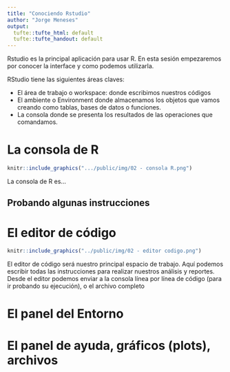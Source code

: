 ```yaml
---
title: "Conociendo Rstudio"
author: "Jorge Meneses"
output:
  tufte::tufte_html: default
  tufte::tufte_handout: default
---
```


Rstudio es la principal aplicación para usar R. En esta sesión empezaremos por conocer la interface y como podemos utilizarla.

RStudio tiene las siguientes áreas claves:

-   El área de trabajo o workspace: donde escribimos nuestros códigos
-   El ambiente o Environment donde almacenamos los objetos que vamos creando como tablas, bases de datos o funciones.
-   La consola donde se presenta los resultados de las operaciones que comandamos.

# La consola de R

```r
knitr::include_graphics(".../public/img/02 - consola R.png")
```

La consola de R es...

## Probando algunas instrucciones

# El editor de código

```r
knitr::include_graphics("../public/img/02 - editor codigo.png")
```

El editor de código será nuestro principal espacio de trabajo. Aquí podemos escribir todas las instrucciones para realizar nuestros análisis y reportes. Desde el editor podemos enviar a la consola línea por línea de código (para ir probando su ejecución), o el archivo completo

# El panel del Entorno

# El panel de ayuda, gráficos (plots), archivos
